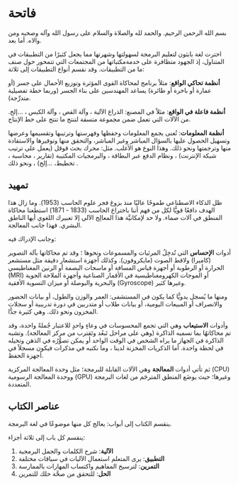 # فاتحة {.unnumbered}

بسم الله الرحمن الرحيم. والحمد لله والصلاة والسلام على رسول الله وآله وصحبه ومن والاه. أما بعد.

اخترت لغة بايثون لتعليم البرمجة لسهولتها وشهرتها مما يجعل كثيرًا من التطبيقات في المتناول، إذ الجهود متظافرة على خدمةمكتباتها من المجتمعات التي تتمحور حول صنف ما من التطبيقات. وقد نقسم أنواع التطبيقات إلى ثلاثة:

**أنظمة تحاكي الواقع**: مثلاً برنامج لمحاكاة القوى المؤثرة وتوزيع الأحمال على جسر (أو عمارة أو باخرة أو طائرة) يساعد المهندسين على بناء الجسر (وربما خطة تفصيلية متدرِّجة).

**أنظمة فاعلة في الواقع**: مثلاً في المصنع: الذراع الآلية ، وآلة القص ، وآلة الكبس ، ...إلخ. من الآلات التي تعمل ضمن مجموعة متسقة لتنتج ما تنتج على خط الإنتاج.

**أنظمة المعلومات**: تُعنى بجمع المعلومات وحفظها وفهرستها وترتيبها وتقسيمها وعرضها وتسهيل الحصول عليها بالسؤال المباشر وغير المباشر، والتحقق منها وتوفيرها والاستفادة منها وترجمتها ونحو ذلك. وهذا النوع هو الأغلب. مثل: محرك بحث قوقل (يعمل على ترتيب شبكة الإنترنت) ، ونظام الدفع عبر البطاقة ، والبرمجيات المكتيبة (تقارير ، محاسبة ، تخطيط، ...إلخ) ، ونحو ذلك .

## تمهيد

ظل الذكاء الاصطناعي طموحًا عاليًا منذ بزوغ فجر علوم الحاسب (1953). وما زال هذا الهدف دافعًا قويًّا لكل من فهم أننا باختراع الحاسب (1833 - 1871) استطعنا محاكاة المنطق في آلات صماء. ولا حد لإمكانيَّة هذا المعالِج الآلي إلا تعبيرك اللغوي أيها الناطق البشري. فهذا جانب المعالجة.

وجانب الإدراك فيه:

أدوات **الإحساس** التي تُدخِلُ المرئيات والمسموعات ونحوها ؛ وقد تم محاكاتها بآلة التصوير (كاميرا) ولاقط الصوت (مايكروفون). وكذلك أجهزة استشعار دقيقة مثل مستشعر الحرارة أو الرطوبة أو أجهزة قياس المسافة أو ماسحات البصمة أو الرنين المغناطيسي (MRI) أو الموجات الكهرومغناطيسية في الأقمار الصناعية وأجهزة الملاحة الجوية والبحرية والبوصلة أو ميزان التسوية الأفقية (Gyroscope) وغيرها كثير.

ومنها ما يُسجل يدويًّا كما يكون في المستشفى: العمر والوزن والطول، أو بيانات الحضور والانصراف أو المبيعات اليومية، أو بيانات طلاب أو متدربين في دورة تدريبية أو سجلات المخزون ونحو ذلك. وهي كثيرة جدًّا.

وأدوات **الاستيعاب** وهي التي تجمع المحسوسات في وعاءٍ واحدٍ للاعتبار جُملةً واحدة، وقد تم محاكاتهُا بما نسميه الذاكرة (وهي على مراحل تَبعُد وتَقترب من مركز المعالجة). وتشبه الذاكرة في الجهاز ما يراه الشخص في الوقت الواحد أو يمكن تصوُّرُه في الذهن وتخيله في لحظة واحدة. أما الذكريات المخزنة لدينا ، وما نكتبه في مذكرات فيكون مسجلاً في أجهزة الحفظ.

ثم تأتي أدوات **المعالجة** وهي الآلات القابلة للبرمجة؛ مثل وحدة المعالجة المركزية (CPU) ووحدة المعالجة الرسومية (GPU) وغيرها؛ حيث يوضَع المنطق المترجَم من لغات البرمجة المتعددة.

## عناصر الكتاب

ينقسم الكتاب إلى أبواب: يعالج كل منها موضوعًا في لغة البرمجة.

ينقسم كل باب إلى ثلاثة أجزاء:

1. **الآلية**: شرح الكلمات والجمل البرمجية
2. **التطبيق**: يرى المتعلم استعمال الآليات في سياقات مختلفة
3. **التمرين**: لترسيخ المفاهيم واكتساب المهارات بالممارسة
4. **الحل**: للتحقق من صحَّة حلك للتمرين
